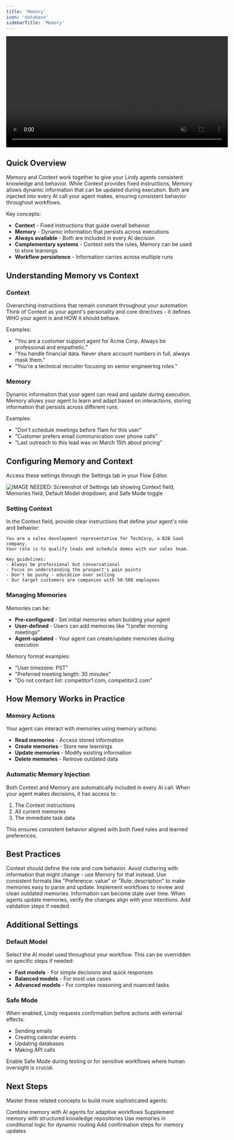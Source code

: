 ```yaml
---
title: 'Memory'
icon: 'database'
sidebarTitle: 'Memory'
---
```


<div style={{ display: 'flex', justifyContent: 'center', margin: '2rem 0' }}>
  <div className="video-card">
    <video
      src="https://lindyfiles.nyc3.cdn.digitaloceanspaces.com/triggers.mp4"
      width="600"
      autoPlay
      muted
      loop
      playsInline
      style={{ display: 'block', width: '100%', borderRadius: '16px' }}
    />
  </div>
</div>

## Quick Overview

Memory and Context work together to give your Lindy agents consistent knowledge and behavior. While Context provides fixed instructions, Memory allows dynamic information that can be updated during execution. Both are injected into every AI call your agent makes, ensuring consistent behavior throughout workflows.

Key concepts:
- **Context** - Fixed instructions that guide overall behavior
- **Memory** - Dynamic information that persists across executions
- **Always available** - Both are included in every AI decision
- **Complementary systems** - Context sets the rules, Memory can be used to store learnings
- **Workflow persistence** - Information carries across multiple runs


## Understanding Memory vs Context

### Context
Overarching instructions that remain constant throughout your automation. Think of Context as your agent's personality and core directives - it defines WHO your agent is and HOW it should behave.

Examples:
- "You are a customer support agent for Acme Corp. Always be professional and empathetic."
- "You handle financial data. Never share account numbers in full, always mask them."
- "You're a technical recruiter focusing on senior engineering roles."

### Memory
Dynamic information that your agent can read and update during execution. Memory allows your agent to learn and adapt based on interactions, storing information that persists across different runs.

Examples:
- "Don't schedule meetings before 11am for this user"
- "Customer prefers email communication over phone calls"
- "Last outreach to this lead was on March 15th about pricing"


## Configuring Memory and Context

Access these settings through the Settings tab in your Flow Editor.

<Frame>
  <img src="/lindy-brand-assets/memory-context-settings-page.png" alt="IMAGE NEEDED: Screenshot of Settings tab showing Context field, Memories field, Default Model dropdown, and Safe Mode toggle" />
</Frame>

### Setting Context

In the Context field, provide clear instructions that define your agent's role and behavior:

```
You are a sales development representative for TechCorp, a B2B SaaS company. 
Your role is to qualify leads and schedule demos with our sales team.

Key guidelines:
- Always be professional but conversational
- Focus on understanding the prospect's pain points
- Don't be pushy - education over selling
- Our target customers are companies with 50-500 employees
```

### Managing Memories

Memories can be:
- **Pre-configured** - Set initial memories when building your agent
- **User-defined** - Users can add memories like "I prefer morning meetings"
- **Agent-updated** - Your agent can create/update memories during execution

Memory format examples:
- "User timezone: PST"
- "Preferred meeting length: 30 minutes"
- "Do not contact list: competitor1.com, competitor2.com"


## How Memory Works in Practice

### Memory Actions

Your agent can interact with memories using memory actions:
- **Read memories** - Access stored information
- **Create memories** - Store new learnings
- **Update memories** - Modify existing information
- **Delete memories** - Remove outdated data

### Automatic Memory Injection

Both Context and Memory are automatically included in every AI call. When your agent makes decisions, it has access to:
1. The Context instructions
2. All current memories
3. The immediate task data

This ensures consistent behavior aligned with both fixed rules and learned preferences.


## Best Practices

<AccordionGroup>
  <Accordion title="Keep Context Focused">
    Context should define the role and core behavior. Avoid cluttering with information that might change - use Memory for that instead.
  </Accordion>
  
  <Accordion title="Structure Memories Clearly">
    Use consistent formats like "Preference: value" or "Rule: description" to make memories easy to parse and update.
  </Accordion>
  
  <Accordion title="Regular Memory Cleanup">
    Implement workflows to review and clean outdated memories. Information can become stale over time.
  </Accordion>
  
  <Accordion title="Test Memory Updates">
    When agents update memories, verify the changes align with your intentions. Add validation steps if needed.
  </Accordion>
</AccordionGroup>


## Additional Settings

### Default Model
Select the AI model used throughout your workflow. This can be overridden on specific steps if needed:
- **Fast models** - For simple decisions and quick responses
- **Balanced models** - For most use cases
- **Advanced models** - For complex reasoning and nuanced tasks

### Safe Mode
When enabled, Lindy requests confirmation before actions with external effects:
- Sending emails
- Creating calendar events  
- Updating databases
- Making API calls

<Tip>
Enable Safe Mode during testing or for sensitive workflows where human oversight is crucial.
</Tip>


## Next Steps

Master these related concepts to build more sophisticated agents:

<CardGroup cols={2}>
  <Card title="AI Agents" href="/fundamentals/lindy-101/ai-agents" icon="brain">
    Combine memory with AI agents for adaptive workflows
  </Card>
  <Card title="Knowledge Base" href="/fundamentals/lindy-101/knowledge-base" icon="books">
    Supplement memory with structured knowledge repositories
  </Card>
  <Card title="Conditions" href="/fundamentals/lindy-101/conditions" icon="code-branch">
    Use memories in conditional logic for dynamic routing
  </Card>
  <Card title="Human in the Loop" href="/testing/human-in-the-loop" icon="user-check">
    Add confirmation steps for memory updates
  </Card>
</CardGroup>